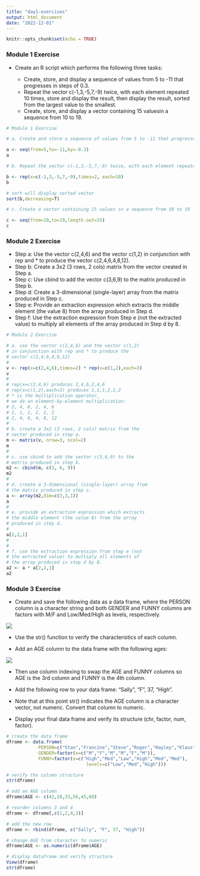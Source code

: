 ---
title: "day1-exercises"
output: html_document
date: "2022-12-01"
---

```{r setup, include=FALSE}
knitr::opts_chunk$set(echo = TRUE)
```

### Module 1 Exercise

- Create an R script which performs the following three tasks:

  - Create, store, and display a sequence of values from 5 to -11 that progresses in steps of 0.3.
  - Repeat the vector c(-1,3,-5,7,-9) twice, with each element repeated 10 times, store and display the result, then display the result, sorted from the largest value to the smallest.
  - Create, store, and display a vector containing 15 valuesin a sequence from 10 to 19.

```{r}
# Module 1 Exercise

# a. Create and store a sequence of values from 5 to -11 that progresses in steps of 0.3

a <- seq(from=5,to=-11,by=-0.3)
a

# b. Repeat the vector c(-1,3,-5,7,-9) twice, with each element repeated 10 times, and store the result. Display the result sorted from largest to smallest.

b <- rep(x=c(-1,3,-5,7,-9),times=2, each=10)
b

# sort will display sorted vector
sort(b,decreasing=T)

# c. Create a vector containing 15 values in a sequence from 10 to 19

c <- seq(from=10,to=19,length.out=15)
c
```

### Module 2 Exercise

- Step a: Use the vector c(2,4,6) and the vector c(1,2) in conjunction with rep and * to produce the  vector c(2,4,6,4,8,12).
- Step b: Create a 3x2 (3 rows, 2 cols) matrix from the vector created in Step a.
- Step c: Use cbind to add the vector c(3,6,9) to the matrix produced in Step b.
- Step d: Create a 3-dimensional (single-layer) array from the matrix produced in Step c.
- Step e: Provide an extraction expression which extracts the middle element (the value 8) from the array produced in Step d.
- Step f: Use the extraction expression from Step e (not the extracted value) to multiply all elements of the array produced in Step d by 8.

```{r}
# Module 2 Exercise

# a. use the vector c(2,4,6) and the vector c(1,2)
# in conjunction with rep and * to produce the
# vector c(2,4,6,4,8,12)
#
v <- rep(x=c(2,4,6),times=2) * rep(x=c(1,2),each=3)
v
#
# rep(x=c(2,4,6) produces 2,4,6,2,4,6
# rep(x=c(1,2),each=3) produces 1,1,1,2,2,2
# * is the multiplication operator,
# we do an element-by-element multiplication:
# 2, 4, 6, 2, 4, 6
# 1, 1, 1, 2, 2, 2
# 2, 4, 6, 4, 8, 12
#
# b. create a 3x2 (3 rows, 2 cols) matrix from the
# vector produced in step a.
m <- matrix(v, nrow=3, ncol=2)
m
#
# c. use cbind to add the vector c(3,6,9) to the
# matrix produced in step b.
m2 <- cbind(m, c(3, 6, 9))
m2
#
# d. create a 3-dimensional (single-layer) array from
# the matrix produced in step c.
a <- array(m2,dim=c(3,3,1))
a
#
# e. provide an extraction expression which extracts
# the middle element (the value 8) from the array
# produced in step d.
#
a[2,2,1]
#
#
# f. use the extraction expression from step e (not
# the extracted value) to multiply all elements of
# the array produced in step d by 8.
a2 <- a * a[2,2,1]
a2
```

### Module 3 Exercise

- Create and save the following data as a data frame, where the PERSON column is a character string and both GENDER and FUNNY columns are factors with M/F and Low/Med/High as levels, respectively.

![](images/ex3table.png)

- Use the str() function to verify the characteristics of each column.

- Add an AGE column to the data frame with the following ages:

![](images/ex3ages.png)

- Then use column indexing to swap the AGE and FUNNY columns so AGE is the 3rd column and FUNNY is the 4th column.

- Add the following row to your data frame: "Sally", "F", 37, "High".

- Note that at this point str() indicates the AGE column is a character vector, not numeric. Convert that column to numeric.

- Display your final data frame and verify its structure (chr, factor, num, factor).

```{r}
# create the data frame
dframe <- data.frame(
            PERSON=c("Stan","Francine","Steve","Roger","Hayley","Klaus"),
            GENDER=factor(x=c("M","F","M","M","F","M")),
            FUNNY=factor(x=c("High","Med","Low","High","Med","Med"),
                              levels=c("Low","Med","High")))

# verify the column structure
str(dframe)

# add an AGE column
dframe$AGE <- c(41,28,33,56,45,60)

# reorder columns 3 and 4
dframe <- dframe[,c(1,2,4,3)]

# add the new row
dframe <- rbind(dframe, c("Sally", "F", 37, "High"))

# change AGE from character to numeric
dframe$AGE <- as.numeric(dframe$AGE)

# display dataframe and verify structure
View(dframe)
str(dframe)
```
